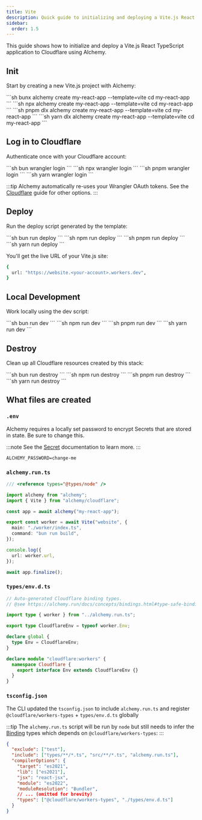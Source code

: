 ```yaml
---
title: Vite
description: Quick guide to initializing and deploying a Vite.js React application to Cloudflare Workers using Alchemy.
sidebar:
  order: 1.5
---
```



This guide shows how to initialize and deploy a Vite.js React TypeScript application to Cloudflare using Alchemy.

## Init

Start by creating a new Vite.js project with Alchemy:

<Tabs syncKey="pkgManager">
  <TabItem label="bun">
    ```sh
    bunx alchemy create my-react-app --template=vite
    cd my-react-app
    ```
  </TabItem>
  <TabItem label="npm">
    ```sh
    npx alchemy create my-react-app --template=vite
    cd my-react-app
    ```
  </TabItem>
  <TabItem label="pnpm">
    ```sh
    pnpm dlx alchemy create my-react-app --template=vite
    cd my-react-app
    ```
  </TabItem>
  <TabItem label="yarn">
    ```sh
    yarn dlx alchemy create my-react-app --template=vite
    cd my-react-app
    ```
  </TabItem>
</Tabs>

## Log in to Cloudflare

Authenticate once with your Cloudflare account:

<Tabs syncKey="pkgManager">
  <TabItem label="bun">
    ```sh
    bun wrangler login
    ```
  </TabItem>
  <TabItem label="npm">
    ```sh
    npx wrangler login
    ```
  </TabItem>
  <TabItem label="pnpm">
    ```sh
    pnpm wrangler login
    ```
  </TabItem>
  <TabItem label="yarn">
    ```sh
    yarn wrangler login
    ```
  </TabItem>
</Tabs>

:::tip
Alchemy automatically re-uses your Wrangler OAuth tokens. See the [Cloudflare](/guides/cloudflare) guide for other options.
:::

## Deploy

Run the deploy script generated by the template:

<Tabs syncKey="pkgManager">
  <TabItem label="bun">
    ```sh
    bun run deploy
    ```
  </TabItem>
  <TabItem label="npm">
    ```sh
    npm run deploy
    ```
  </TabItem>
  <TabItem label="pnpm">
    ```sh
    pnpm run deploy
    ```
  </TabItem>
  <TabItem label="yarn">
    ```sh
    yarn run deploy
    ```
  </TabItem>
</Tabs>

You'll get the live URL of your Vite.js site:

```sh
{
  url: "https://website.<your-account>.workers.dev",
}
```

## Local Development

Work locally using the dev script:

<Tabs syncKey="pkgManager">
  <TabItem label="bun">
    ```sh
    bun run dev
    ```
  </TabItem>
  <TabItem label="npm">
    ```sh
    npm run dev
    ```
  </TabItem>
  <TabItem label="pnpm">
    ```sh
    pnpm run dev
    ```
  </TabItem>
  <TabItem label="yarn">
    ```sh
    yarn run dev
    ```
  </TabItem>
</Tabs>

## Destroy

Clean up all Cloudflare resources created by this stack:

<Tabs syncKey="pkgManager">
  <TabItem label="bun">
    ```sh
    bun run destroy
    ```
  </TabItem>
  <TabItem label="npm">
    ```sh
    npm run destroy
    ```
  </TabItem>
  <TabItem label="pnpm">
    ```sh
    pnpm run destroy
    ```
  </TabItem>
  <TabItem label="yarn">
    ```sh
    yarn run destroy
    ```
  </TabItem>
</Tabs>

## What files are created

### `.env`

Alchemy requires a locally set password to encrypt Secrets that are stored in state. Be sure to change this.

:::note
See the [Secret](/concepts/secret) documentation to learn more.
:::

```
ALCHEMY_PASSWORD=change-me
```

### `alchemy.run.ts`

```typescript
/// <reference types="@types/node" />

import alchemy from "alchemy";
import { Vite } from "alchemy/cloudflare";

const app = await alchemy("my-react-app");

export const worker = await Vite("website", {
  main: "./worker/index.ts",
  command: "bun run build",
});

console.log({
  url: worker.url,
});

await app.finalize();
```

### `types/env.d.ts`

```typescript
// Auto-generated Cloudflare binding types.
// @see https://alchemy.run/docs/concepts/bindings.html#type-safe-bindings

import type { worker } from "../alchemy.run.ts";

export type CloudflareEnv = typeof worker.Env;

declare global {
  type Env = CloudflareEnv;
}

declare module "cloudflare:workers" {
  namespace Cloudflare {
    export interface Env extends CloudflareEnv {}
  }
}
```

### `tsconfig.json`

The CLI updated the `tsconfig.json` to include `alchemy.run.ts` and register `@cloudflare/workers-types` + `types/env.d.ts` globally

:::tip
The `alchemy.run.ts` script will be run by `node` but still needs to infer the [Binding](/concepts/bindings) types which depends on `@cloudflare/workers-types`:
:::

```json
{
  "exclude": ["test"],
  "include": ["types/**/*.ts", "src/**/*.ts", "alchemy.run.ts"],
  "compilerOptions": {
    "target": "es2021",
    "lib": ["es2021"],
    "jsx": "react-jsx",
    "module": "es2022",
    "moduleResolution": "Bundler",
    // ... (omitted for brevity)
    "types": ["@cloudflare/workers-types", "./types/env.d.ts"]
  }
}
``` 